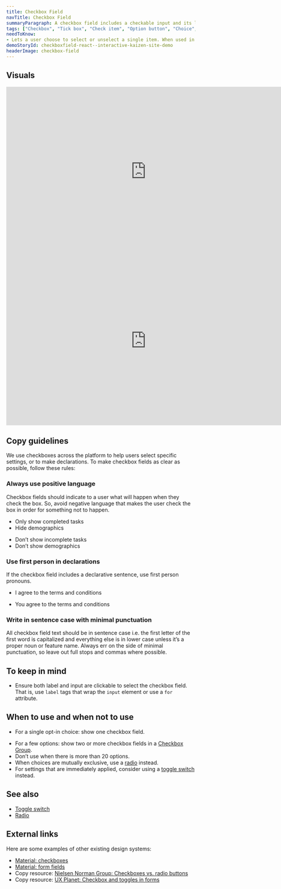 ```yaml
---
title: Checkbox Field
navTitle: Checkbox Field
summaryParagraph: A checkbox field includes a checkable input and its label. Checkbox fields are used in checkbox groups that let people select zero or more options from a set.
tags: ["Checkbox", "Tick box", "Check item", "Option button", "Choice", "Selection"]
needToKnow:
- Lets a user choose to select or unselect a single item. When used in a Checkbox Group, a checkbox lets a user select zero or more items from a set, which are all visible at the same time.
demoStoryId: checkboxfield-react--interactive-kaizen-site-demo
headerImage: checkbox-field
---
```




## Visuals

<iframe style="border: none;" width="744" height="450" src="https://www.figma.com/embed?embed_host=share&url=https%3A%2F%2Fwww.figma.com%2Ffile%2Fe3TyAOZKfLg9cA01Iy1Mgm%2FKaizen-Site-embed%3Fnode-id%3D1292%253A609" allowfullscreen></iframe>

<iframe style="border: none;" width="744" height="450" src="https://www.figma.com/embed?embed_host=share&url=https%3A%2F%2Fwww.figma.com%2Ffile%2Fe3TyAOZKfLg9cA01Iy1Mgm%2FKaizen-Site-embed%3Fnode-id%3D1292%253A688" allowfullscreen></iframe>

## Copy guidelines

We use checkboxes across the platform to help users select specific settings, or to make declarations. To make checkbox fields as clear as possible, follow these rules:

### Always use positive language

Checkbox fields should indicate to a user what will happen when they check the box. So, avoid negative language that makes the user check the box in order for something not to happen.

<DoAndDontContainer>
<Do>

- Only show completed tasks
- Hide demographics

</Do>

<Dont>

- Don’t show incomplete tasks
- Don’t show demographics

</Dont>
</DoAndDontContainer>

### Use first person in declarations

If the checkbox field includes a declarative sentence, use first person pronouns.

<DoAndDontContainer>
<Do>

- I agree to the terms and conditions

</Do>

<Dont>

- You agree to the terms and conditions

</Dont>
</DoAndDontContainer>

### Write in sentence case with minimal punctuation

All checkbox field text should be in sentence case i.e. the first letter of the first word is capitalized and everything else is in lower case unless it’s a proper noun or feature name. Always err on the side of minimal punctuation, so leave out full stops and commas where possible.


## To keep in mind

*   Ensure both label and input are clickable to select the checkbox field. That is, use `label` tags that wrap the `input` element or use a `for` attribute.

## When to use and when not to use

<WhenToUseAndWhenNotToUse>
<WhenToUse>

*   For a single opt-in choice: show one checkbox field.

</WhenToUse>
<WhenNotToUse>

*   For a few options: show two or more checkbox fields in a [Checkbox Group](/components/checkbox-group).
*   Don’t use when there is more than 20 options.
*   When choices are mutually exclusive, use a [radio](/components/radio) instead.
*   For settings that are immediately applied, consider using a [toggle switch](/components/toggle-switch-field) instead.

</WhenNotToUse>
</WhenToUseAndWhenNotToUse>

## See also

* [Toggle switch](/components/toggle-switch-field)
* [Radio](/components/radio)

## External links

Here are some examples of other existing design systems:

- [Material: checkboxes](https://material.io/design/components/selection-controls.html#checkboxes)
- [Material: form fields](https://material.io/develop/web/components/input-controls/form-fields/)
- Copy resource: [Nielsen Norman Group: Checkboxes vs. radio buttons](https://www.nngroup.com/articles/checkboxes-vs-radio-buttons/)
- Copy resource: [UX Planet: Checkbox and toggles in forms](https://uxplanet.org/checkbox-and-toggle-in-forms-f0de6086ac41)

